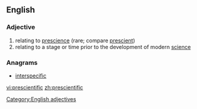==English==

===Adjective===
{{head|en|adjectives}}
# relating to [[prescience]] (rare; compare [[prescient]])
# relating to a stage or time prior to the development of modern [[science]]

===Anagrams===
* [[interspecific#English|interspecific]]

[[Category:English adjectives]]

[[vi:prescientific]]
[[zh:prescientific]]